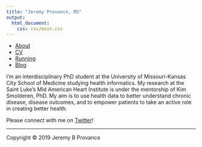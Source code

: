 ```yaml
---
title: "Jeremy Provance, MS"
output: 
  html_document:
    css: css/main.css
---
```

<nav>
  <ul>
	  <li><a href="/">About</a></li>
    <li><a href="/cv">CV</a></li>
		<li><a href="/running">Running</a></li>
    <li><a href="/blog">Blog</a></li>
	</ul>
</nav>

I'm an interdisciplinary PhD student at the University of Missouri-Kansas City School of Medicine studying health informatics. My research at the Saint Luke's Mid American Heart Institute is under the mentorship of Kim Smolderen, PhD. My aim is to use health data to better understand chronic disease, disease outcomes, and to empower patients to take an active role in creating better health.

Please connect with me on [Twitter](https://twitter.com/jeremyprovance)!

***

Copyright © 2019 Jeremy B Provance

